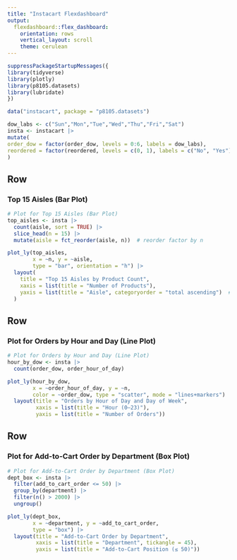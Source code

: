 ```yaml
---
title: "Instacart Flexdashboard"
output:
  flexdashboard::flex_dashboard:
    orientation: rows
    vertical_layout: scroll
    theme: cerulean
---
```


```r
suppressPackageStartupMessages({
library(tidyverse)
library(plotly)
library(p8105.datasets)
library(lubridate)
})

data("instacart", package = "p8105.datasets")

dow_labs <- c("Sun","Mon","Tue","Wed","Thu","Fri","Sat")
insta <- instacart |>
mutate(
order_dow = factor(order_dow, levels = 0:6, labels = dow_labs),
reordered = factor(reordered, levels = c(0, 1), labels = c("No", "Yes"))
)

```

Row
-------------------------------------

### Top 15 Aisles (Bar Plot)

```r
# Plot for Top 15 Aisles (Bar Plot)
top_aisles <- insta |>
  count(aisle, sort = TRUE) |>
  slice_head(n = 15) |>
  mutate(aisle = fct_reorder(aisle, n))  # reorder factor by n

plot_ly(top_aisles,
        x = ~n, y = ~aisle,
        type = "bar", orientation = "h") |>
  layout(
    title = "Top 15 Aisles by Product Count",
    xaxis = list(title = "Number of Products"),
    yaxis = list(title = "Aisle", categoryorder = "total ascending")  # largest at top
  )
```

Row
-------------------------------------

### Plot for Orders by Hour and Day (Line Plot)

```r
# Plot for Orders by Hour and Day (Line Plot)
hour_by_dow <- insta |>
  count(order_dow, order_hour_of_day)

plot_ly(hour_by_dow,
        x = ~order_hour_of_day, y = ~n,
        color = ~order_dow, type = "scatter", mode = "lines+markers") |>
  layout(title = "Orders by Hour of Day and Day of Week",
         xaxis = list(title = "Hour (0–23)"),
         yaxis = list(title = "Number of Orders"))
```

Row
-------------------------------------

### Plot for Add-to-Cart Order by Department (Box Plot)

```r
# Plot for Add-to-Cart Order by Department (Box Plot)
dept_box <- insta |>
  filter(add_to_cart_order <= 50) |>
  group_by(department) |>
  filter(n() > 2000) |>
  ungroup()

plot_ly(dept_box,
        x = ~department, y = ~add_to_cart_order,
        type = "box") |>
  layout(title = "Add-to-Cart Order by Department",
         xaxis = list(title = "Department", tickangle = 45),
         yaxis = list(title = "Add-to-Cart Position (≤ 50)"))
```





